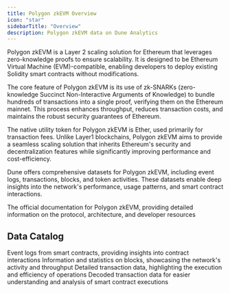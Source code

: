 ```yaml
---
title: Polygon zkEVM Overview
icon: "star"
sidebarTitle: "Overview"
description: Polygon zkEVM data on Dune Analytics
---
```


Polygon zkEVM is a Layer 2 scaling solution for Ethereum that leverages zero-knowledge proofs to ensure scalability. It is designed to be Ethereum Virtual Machine (EVM)-compatible, enabling developers to deploy existing Solidity smart contracts without modifications. 

The core feature of Polygon zkEVM is its use of zk-SNARKs (zero-knowledge Succinct Non-Interactive Arguments of Knowledge) to bundle hundreds of transactions into a single proof, verifying them on the Ethereum mainnet. This process enhances throughput, reduces transaction costs, and maintains the robust security guarantees of Ethereum.

The native utility token for Polygon zkEVM is Ether, used primarily for transaction fees. Unlike Layer1 blockchains, Polygon zkEVM aims to provide a seamless scaling solution that inherits Ethereum's security and decentralization features while significantly improving performance and cost-efficiency.

Dune offers comprehensive datasets for Polygon zkEVM, including event logs, transactions, blocks, and token activities. These datasets enable deep insights into the network's performance, usage patterns, and smart contract interactions.

<CardGroup cols={1}>
  <Card title="Polygon zkEVM docs" icon="link" href= "https://polygon.technology/polygon-zkevm">
    The official documentation for Polygon zkEVM, providing detailed information on the protocol, architecture, and developer resources
  </Card>
</CardGroup>

## Data Catalog

<CardGroup cols={2}>
  <Card title="Logs" icon="bolt" href="./raw/logs">
    Event logs from smart contracts, providing insights into contract interactions
  </Card>
  <Card title="Blocks" icon="cubes" href="./raw/blocks">
    Information and statistics on blocks, showcasing the network's activity and throughput
  </Card>
  <Card title="Transactions" icon="message-arrow-up" href="./raw/transactions">
    Detailed transaction data, highlighting the execution and efficiency of operations
  </Card>
  <Card title="decoded" icon="file" href="./decoded/overview">
    Decoded transaction data for easier understanding and analysis of smart contract executions
  </Card>
</CardGroup>

